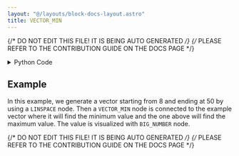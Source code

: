 ```yaml
---
layout: "@/layouts/block-docs-layout.astro"
title: VECTOR_MIN
---
```


{/* DO NOT EDIT THIS FILE! IT IS BEING AUTO GENERATED */}
{/* PLEASE REFER TO THE CONTRIBUTION GUIDE ON THE DOCS PAGE */}


<PythonDocsDisplay docstring={docstring} />

<details>
<summary>Python Code</summary>

```python
import numpy as np
from flojoy import Scalar, Vector, flojoy


@flojoy
def VECTOR_MIN(default: Vector) -> Scalar:
    """The VECTOR_MIN node returns the minimum value from the Vector

    Parameters
    ----------
    v : Vector
        The input vector to use min peration

    Returns
    -------
    Scalar
        The minimum value found from the input vector
    """

    return Scalar(c=np.min(default.v))

```

[Find this Flojoy Block on GitHub](https://github.com/flojoy-ai/blocks/blob/main/blocks/TRANSFORMERS/VECTOR_MANIPULATION/VECTOR_MIN/VECTOR_MIN.py)

</details>

## Example

<GetHelpWidget />

<AppDisplay app={app} blockName="VECTOR_MIN" client:visible />

In this example, we generate a vector starting from 8 and ending at 50 by using a `LINSPACE` node. Then a `VECTOR_MIN` node is connected to the example vector where it will find the minimum value and the one above will find the maximum value. The value is visualized with `BIG_NUMBER` node.

{/* DO NOT EDIT THIS FILE! IT IS BEING AUTO GENERATED */}
{/* PLEASE REFER TO THE CONTRIBUTION GUIDE ON THE DOCS PAGE */}
